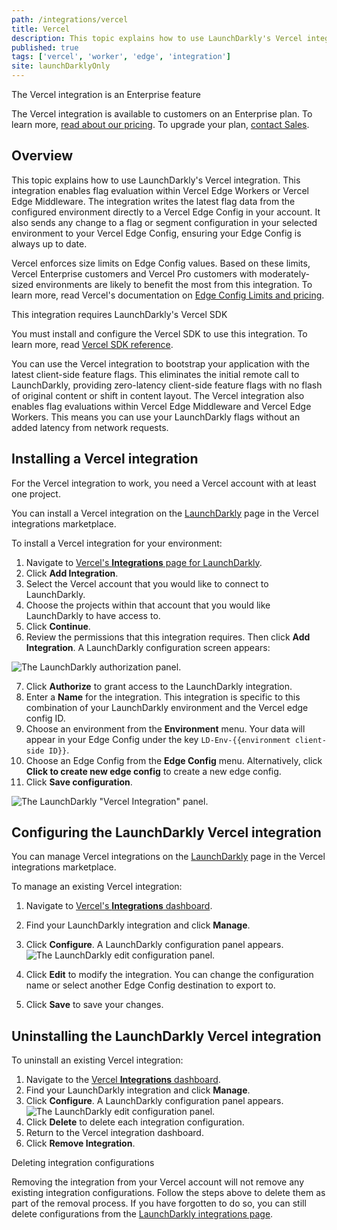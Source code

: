 ```yaml
---
path: /integrations/vercel
title: Vercel
description: This topic explains how to use LaunchDarkly's Vercel integration.
published: true
tags: ['vercel', 'worker', 'edge', 'integration']
site: launchDarklyOnly
---
```


<Callout intent="primary">
  <CalloutTitle>The Vercel integration is an Enterprise feature</CalloutTitle>
  <CalloutDescription>

The Vercel integration is available to customers on an Enterprise plan. To learn more, [read about our pricing](https://launchdarkly.com/pricing/). To upgrade your plan, [contact Sales](https://launchdarkly.com/contact-sales/).

  </CalloutDescription>
</Callout>

## Overview

This topic explains how to use LaunchDarkly's Vercel integration. This integration enables flag evaluation within Vercel Edge Workers or Vercel Edge Middleware. The integration writes the latest flag data from the configured environment directly to a Vercel Edge Config in your account. It also sends any change to a flag or segment configuration in your selected environment to your Vercel Edge Config, ensuring your Edge Config is always up to date.

Vercel enforces size limits on Edge Config values. Based on these limits, Vercel Enterprise customers and Vercel Pro customers with moderately-sized environments are likely to benefit the most from this integration. To learn more, read Vercel's documentation on [Edge Config Limits and pricing](https://vercel.com/docs/storage/edge-config/edge-config-limits#limits).

<Callout intent="info">
  <CalloutTitle>This integration requires LaunchDarkly's Vercel SDK</CalloutTitle>
  <CalloutDescription>

You must install and configure the Vercel SDK to use this integration. To learn more, read [Vercel SDK reference](/sdk/edge/vercel).

  </CalloutDescription>
</Callout>

You can use the Vercel integration to bootstrap your application with the latest client-side feature flags. This eliminates the initial remote call to LaunchDarkly, providing zero-latency client-side feature flags with no flash of original content or shift in content layout. The Vercel integration also enables flag evaluations within Vercel Edge Middleware and Vercel Edge Workers. This means you can use your LaunchDarkly flags without an added latency from network requests.

## Installing a Vercel integration

For the Vercel integration to work, you need a Vercel account with at least one project.

You can install a Vercel integration on the [LaunchDarkly](https://vercel.com/integrations/launchdarkly) page in the Vercel integrations marketplace.

To install a Vercel integration for your environment:

1. Navigate to [Vercel's **Integrations** page for LaunchDarkly](https://vercel.com/integrations/launchdarkly).
2. Click **Add Integration**.
3. Select the Vercel account that you would like to connect to LaunchDarkly.
4. Choose the projects within that account that you would like LaunchDarkly to have access to.
5. Click **Continue**.
6. Review the permissions that this integration requires. Then click **Add Integration**. A LaunchDarkly configuration screen appears:

![The LaunchDarkly authorization panel.](vercel-auth-panel.png)

7. Click **Authorize** to grant access to the LaunchDarkly integration.
8. Enter a **Name** for the integration. This integration is specific to this combination of your LaunchDarkly environment and the Vercel edge config ID.
9. Choose an environment from the **Environment** menu. Your data will appear in your Edge Config under the key `LD-Env-{{environment client-side ID}}`.
10. Choose an Edge Config from the **Edge Config** menu. Alternatively, click **Click to create new edge config** to create a new edge config.
11. Click **Save configuration**.

![The LaunchDarkly "Vercel Integration" panel.](vercel-create-integration.png)

## Configuring the LaunchDarkly Vercel integration

You can manage Vercel integrations on the [LaunchDarkly](https://vercel.com/integrations/launchdarkly) page in the Vercel integrations marketplace.

To manage an existing Vercel integration:

1. Navigate to [Vercel's **Integrations** dashboard](https://vercel.com/dashboard/integrations).
2. Find your LaunchDarkly integration and click **Manage**.
3. Click **Configure**. A LaunchDarkly configuration panel appears.
   ![The LaunchDarkly edit configuration panel.](vercel-edit-configuration.png)

4. Click **Edit** to modify the integration. You can change the configuration name or select another Edge Config destination to export to.
5. Click **Save** to save your changes.

## Uninstalling the LaunchDarkly Vercel integration

To uninstall an existing Vercel integration:

1. Navigate to the [Vercel **Integrations** dashboard](https://vercel.com/dashboard/integrations).
2. Find your LaunchDarkly integration and click **Manage**.
3. Click **Configure**. A LaunchDarkly configuration panel appears.
   ![The LaunchDarkly edit configuration panel.](vercel-edit-configuration.png)
4. Click **Delete** to delete each integration configuration.
5. Return to the Vercel integration dashboard.
6. Click **Remove Integration**.

<Callout intent="info">
  <CalloutTitle>Deleting integration configurations</CalloutTitle>
  <CalloutDescription>

Removing the integration from your Vercel account will not remove any existing integration configurations. Follow the steps above to delete them as part of the removal process. If you have forgotten to do so, you can still delete configurations from the [LaunchDarkly integrations page](https://app.launchdarkly.com/default/integrations?q=vercel).

  </CalloutDescription>
</Callout>
